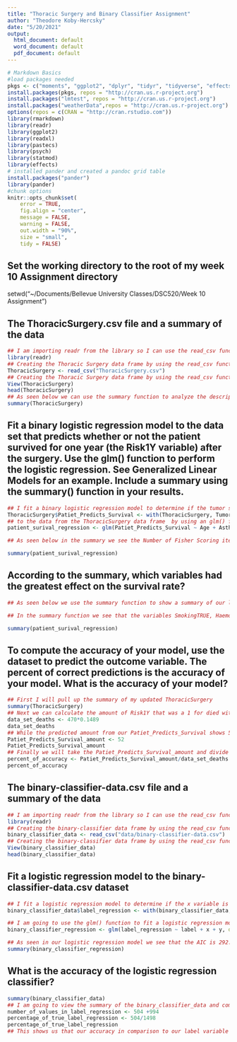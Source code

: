 ```yaml
---
title: "Thoracic Surgery and Binary Classifier Assignment"
author: "Theodore Koby-Hercsky"
date: "5/20/2021"
output: 
  html_document: default 
  word_document: default
  pdf_document: default
---
```


```r
# Markdown Basics
#load packages needed
pkgs <- c("moments", "ggplot2", "dplyr", "tidyr", "tidyverse", "effects", "statmod", "Rcmdr")
install.packages(pkgs, repos = "http://cran.us.r-project.org")
install.packages("lmtest", repos = "http://cran.us.r-project.org")
install.packages("weatherData",repos = "http://cran.us.r-project.org")
options(repos = c(CRAN = "http://cran.rstudio.com"))
library(rmarkdown)
library(readr)
library(ggplot2)
library(readxl)
library(pastecs)
library(psych)
library(statmod)
library(effects)
# installed pander and created a pandoc grid table
install.packages("pander")
library(pander)
#chunk options
knitr::opts_chunk$set(
	error = TRUE,
	fig.align = "center",
	message = FALSE,
	warning = FALSE,
	out.width = "90%",
	size = "small",
	tidy = FALSE)
```


## Set the working directory to the root of my week 10 Assignment directory
setwd("~/Documents/Bellevue University Classes/DSC520/Week 10 Assignment")

## The ThoracicSurgery.csv file and a summary of the data
```r
## I am importing readr from the library so I can use the read_csv function to create my Thoracic Surgery data frame.
library(readr)
## Creating the Thoracic Surgery data frame by using the read_csv function to pull my Thoracic Surgery data. 
ThoracicSurgery <- read_csv("ThoracicSurgery.csv")
## Creating the Thoracic Surgery data frame by using the read_csv function to pull my Thoracic Surgery data. 
View(ThoracicSurgery)
head(ThoracicSurgery)
## As seen below we can use the summary function to analyze the descriptive statistics for this data set. As I have updated the names of all the variables and taken out unneeded characters in the csv file before uploading the file to my Rmarkdown report.
summary(ThoracicSurgery)
```


## Fit a binary logistic regression model to the data set that predicts whether or not the patient survived for one year (the Risk1Y variable) after the surgery. Use the glm() function to perform the logistic regression. See Generalized Linear Models for an example. Include a summary using the summary() function in your results.

```r
## I fit a binary logistic regression model to determine if the tumor size was 12 or above which will indicate a True. 
ThoracicSurgery$Patiet_Predicts_Survival <- with(ThoracicSurgery, Tumor_Size >= 12 & Risk1Y >= 1)
## to the data from the ThoracicSurgery data frame  by using an glm() function to perform a logistic regression.
patient_surival_regression <- glm(Patiet_Predicts_Survival ~ Age + Asthma + Smoking + PAD + MI_6mo + Diabetes_Mellitus + Tumor_Size + Weakness + Cough + Dyspnoea + Haemoptysis + Pain + Performance + FEV1 + FVC + Diagnosis + Risk1Y, data = ThoracicSurgery, family = binomial(link = "logit"))

## As seen below in the summary we see the Number of Fisher Scoring iterations being 25. While the Null deviance: 3.2698e+02  on 469 degrees of freedom which shows how well the response variable is predicted by a model that includes only the intercept.

summary(patient_surival_regression)
```



## According to the summary, which variables had the greatest effect on the survival rate?
```r
## As seen below we use the summary function to show a summary of our logistic regression.

## In the summary function we see that the variables SmokingTRUE, HaemoptysisTRUE, and Diagnosis had the greatest negative effect while the variables Age, AsthmaTRUE, MI_6moTRUE, Diabetes_MellitusTRUE, Tumor_Size, and FEV1 greatest possitive effect on the survival rate as seen in the estimate.

summary(patient_surival_regression)
```


## To compute the accuracy of your model, use the dataset to predict the outcome variable. The percent of correct predictions is the accuracy of your model. What is the accuracy of your model?

```r
## First I will pull up the summary of my updated ThoracicSurgery
summary(ThoracicSurgery)
## Next we can calculate the amount of Risk1Y that was a 1 for died within a year. This is calculated by taking the 470 amount of lines and multiply it by the mean 0.1489 which is seen as 470 * 0.1489 = 69.983. Which we see 70.
data_set_deaths <- 470*0.1489
data_set_deaths
## While the predicted amount from our Patiet_Predicts_Survival shows 52 deaths s seen as the TRUE amount from our summary.
Patiet_Predicts_Survival_amount <- 52
Patiet_Predicts_Survival_amount
## Finally we will take the Patiet_Predicts_Survival_amount and divide by the data_set_deaths which will give us the percent of accuracy of the model.
percent_of_accuracy <- Patiet_Predicts_Survival_amount/data_set_deaths
percent_of_accuracy
```

## The binary-classifier-data.csv file and a summary of the data
```r
## I am importing readr from the library so I can use the read_csv function to create my binary-classifier data frame.
library(readr)
## Creating the binary-classifier data frame by using the read_csv function to pull my binary-classifier data. 
binary_classifier_data <- read_csv("data/binary-classifier-data.csv")
## Creating the binary-classifier data frame by using the read_csv function to pull my binary-classifier data. 
View(binary_classifier_data)
head(binary_classifier_data)
```

## Fit a logistic regression model to the binary-classifier-data.csv dataset
```r
## I fit a logistic regression model to determine if the x variable is greater than or equal to 32 and  y variable is greater than or equal to 45 which will show as true.
binary_classifier_data$label_regression <- with(binary_classifier_data, x >= 32 & y >= 45)

## I am going to use the glm() function to fit a logistic regression model with my new label regression variable.
binary_classifier_regression <- glm(label_regression ~ label + x + y, data = binary_classifier_data, family = binomial())

## As seen in our logistic regression model we see that the AIC is 292.94 and we have a Null Deviance of 1913.40  on 1497  degrees of freedom.
summary(binary_classifier_regression)
```

## What is the accuracy of the logistic regression classifier?
```r
summary(binary_classifier_data)
## I am going to view the summary of the binary_classifier_data and compare the mean of our labels to the percentage of true in the label regression.
number_of_values_in_label_regression <- 504 +994
percentage_of_true_label_regression <- 504/1498
percentage_of_true_label_regression
## This shows us that our accuracy in comparison to our label variable is less due to the label being 0.488  while the label_regression percent is 0.3364.
```


